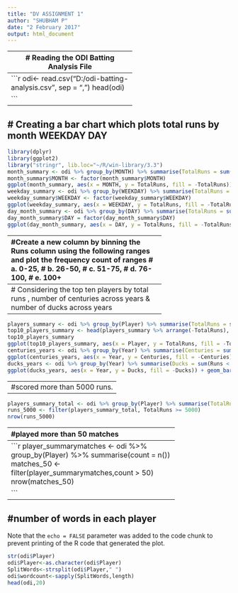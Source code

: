 ---
title: "DV ASSIGNMENT 1"
author: "SHUBHAM P"
date: "2 February 2017"
output: html_document
---
---------------------------------------
# Reading the ODI Batting Analysis File
---------------------------------------
```{r}
odi<- read.csv("D:/odi-batting-analysis.csv", sep = ",")
head(odi)

```

--------------------------------------------------------
# Creating a bar chart which plots total runs by month WEEKDAY DAY
--------------------------------------------------------


```{r}
library(dplyr)
library(ggplot2)
library("stringr", lib.loc="~/R/win-library/3.3")
month_summary <- odi %>% group_by(MONTH) %>% summarise(TotalRuns = sum(Runs, na.rm = TRUE))
month_summary$MONTH <- factor(month_summary$MONTH)
ggplot(month_summary, aes(x = MONTH, y = TotalRuns, fill = -TotalRuns)) + geom_bar(stat = 'identity')
weekday_summary <- odi %>% group_by(WEEKDAY) %>% summarise(TotalRuns = sum(Runs, na.rm = TRUE))
weekday_summary$WEEKDAY <- factor(weekday_summary$WEEKDAY)
ggplot(weekday_summary, aes(x = WEEKDAY, y = TotalRuns, fill = -TotalRuns)) + geom_bar(stat = 'identity')
day_month_summary <- odi %>% group_by(DAY) %>% summarise(TotalRuns = sum(Runs, na.rm = TRUE))
day_month_summary$DAY = factor(day_month_summary$DAY)
ggplot(day_month_summary, aes(x = DAY, y = TotalRuns, fill = -TotalRuns)) + geom_bar(stat = 'identity')
```

---------------------------------------------------------------------------------------
#Create a new column by binning the Runs column using the following ranges and plot the  frequency count of ranges
# a. 0-25,
# b. 26-50,
# c. 51-75,
# d. 76-100,
# e. 100+ 


```{r}
odi <- na.omit(odi)
odi$bin <- cut(odi$Runs, breaks = c(0,25,50,75,100,200), labels = c("0-25", "26-50", "51-75", "76-100", "100+"), include.lowest = TRUE)
ggplot(odi, aes(x = bin, fill = bin)) + geom_bar()

```

-------------------------------------------------
# Considering the top ten players by total runs , number of centuries across years & number of ducks across years
-------------------------------------------------
```{r}
players_summary <- odi %>% group_by(Player) %>% summarise(TotalRuns = sum(Runs, na.rm = TRUE))
top10_players_summary <- head(players_summary %>% arrange(-TotalRuns), 10)
top10_players_summary
ggplot(top10_players_summary, aes(x = Player, y = TotalRuns, fill = -TotalRuns)) + geom_bar(stat = "identity") + coord_flip()
centuries_years <- odi %>% group_by(Year) %>% summarise(Centuries = sum(Runs >= 100))
ggplot(centuries_years, aes(x = Year, y = Centuries, fill = -Centuries)) + geom_bar(stat = "identity")
ducks_years <- odi %>% group_by(Year) %>% summarise(Ducks = sum(Runs < 1))
ggplot(ducks_years, aes(x = Year, y = Ducks, fill = -Ducks)) + geom_bar(stat = "identity")

```
-----------------------------------------------------------
#scored more than 5000 runs.
-----------------------------------------------------------



```{r}
players_summary_total <- odi %>% group_by(Player) %>% summarise(TotalRuns = sum(Runs))
runs_5000 <- filter(players_summary_total, TotalRuns >= 5000)
nrow(runs_5000)
```

-----------------------------------------------------
#played more than 50 matches
-----------------------------------------------------
```{r}
player_summarymatches <- odi %>% group_by(Player) %>% summarise(count = n())
matches_50 <- filter(player_summarymatches,count > 50)
nrow(matches_50)

```
-------------------------------------------
#number of words in each player
-------------------------------------------
Note that the `echo = FALSE` parameter was added to the code chunk to prevent printing of the R code that generated the plot.
```{r}
str(odi$Player)
odi$Player<-as.character(odi$Player)
SplitWords<-strsplit(odi$Player," ")
odi$wordcount<-sapply(SplitWords,length)
head(odi,20)
```
